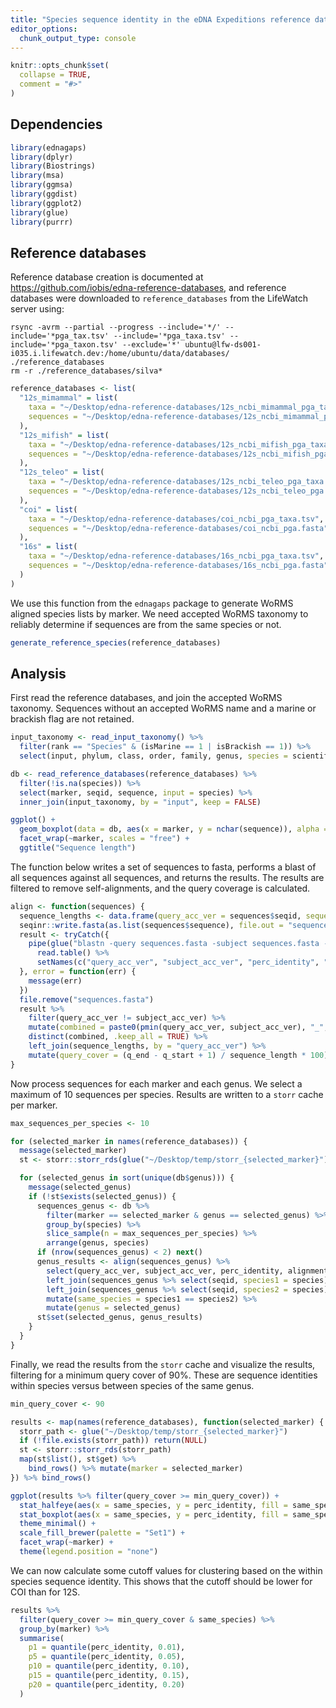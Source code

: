 ```yaml
---
title: "Species sequence identity in the eDNA Expeditions reference databases"
editor_options: 
  chunk_output_type: console
---
```


```r
knitr::opts_chunk$set(
  collapse = TRUE,
  comment = "#>"
)
```

## Dependencies

```r
library(ednagaps)
library(dplyr)
library(Biostrings)
library(msa)
library(ggmsa)
library(ggdist)
library(ggplot2)
library(glue)
library(purrr)
```

## Reference databases

Reference database creation is documented at <https://github.com/iobis/edna-reference-databases>, and reference databases were downloaded to `reference_databases` from the LifeWatch server using:

```
rsync -avrm --partial --progress --include='*/' --include='*pga_tax.tsv' --include='*pga_taxa.tsv' --include='*pga_taxon.tsv' --exclude='*' ubuntu@lfw-ds001-i035.i.lifewatch.dev:/home/ubuntu/data/databases/ ./reference_databases
rm -r ./reference_databases/silva*
```

```r
reference_databases <- list(
  "12s_mimammal" = list(
    taxa = "~/Desktop/edna-reference-databases/12s_ncbi_mimammal_pga_taxa.tsv",
    sequences = "~/Desktop/edna-reference-databases/12s_ncbi_mimammal_pga.fasta"
  ),
  "12s_mifish" = list(
    taxa = "~/Desktop/edna-reference-databases/12s_ncbi_mifish_pga_taxa.tsv",
    sequences = "~/Desktop/edna-reference-databases/12s_ncbi_mifish_pga.fasta"
  ),
  "12s_teleo" = list(
    taxa = "~/Desktop/edna-reference-databases/12s_ncbi_teleo_pga_taxa.tsv",
    sequences = "~/Desktop/edna-reference-databases/12s_ncbi_teleo_pga.fasta"
  ),
  "coi" = list(
    taxa = "~/Desktop/edna-reference-databases/coi_ncbi_pga_taxa.tsv",
    sequences = "~/Desktop/edna-reference-databases/coi_ncbi_pga.fasta"
  ),
  "16s" = list(
    taxa = "~/Desktop/edna-reference-databases/16s_ncbi_pga_taxa.tsv",
    sequences = "~/Desktop/edna-reference-databases/16s_ncbi_pga.fasta"
  )
)
```

We use this function from the `ednagaps` package to generate WoRMS aligned species lists by marker. We need accepted WoRMS taxonomy to reliably determine if sequences are from the same species or not.

```r
generate_reference_species(reference_databases)
```

## Analysis

First read the reference databases, and join the accepted WoRMS taxonomy. Sequences without an accepted WoRMS name and a marine or brackish flag are not retained.

```r
input_taxonomy <- read_input_taxonomy() %>%
  filter(rank == "Species" & (isMarine == 1 | isBrackish == 1)) %>% 
  select(input, phylum, class, order, family, genus, species = scientificname)

db <- read_reference_databases(reference_databases) %>% 
  filter(!is.na(species)) %>% 
  select(marker, seqid, sequence, input = species) %>% 
  inner_join(input_taxonomy, by = "input", keep = FALSE)
```

```r
ggplot() +
  geom_boxplot(data = db, aes(x = marker, y = nchar(sequence)), alpha = 0.5) +
  facet_wrap(~marker, scales = "free") +
  ggtitle("Sequence length")
```

The function below writes a set of sequences to fasta, performs a blast of all sequences against all sequences, and returns the results. The results are filtered to remove self-alignments, and the query coverage is calculated.

```r
align <- function(sequences) {
  sequence_lengths <- data.frame(query_acc_ver = sequences$seqid, sequence_length = nchar(sequences$sequence))
  seqinr::write.fasta(as.list(sequences$sequence), file.out = "sequences.fasta", names = sequences$seqid, as.string = TRUE)
  result <- tryCatch({
    pipe(glue("blastn -query sequences.fasta -subject sequences.fasta -word_size 11 -dust no -outfmt 6")) %>%
      read.table() %>%
      setNames(c("query_acc_ver", "subject_acc_ver", "perc_identity", "alignment_length", "mismatches", "gap_opens", "q_start", "q_end", "s_start", "s_end", "evalue", "bit_score"))
  }, error = function(err) {
    message(err)
  })
  file.remove("sequences.fasta")
  result %>%
    filter(query_acc_ver != subject_acc_ver) %>%
    mutate(combined = paste0(pmin(query_acc_ver, subject_acc_ver), "_", pmax(query_acc_ver, subject_acc_ver))) %>%
    distinct(combined, .keep_all = TRUE) %>% 
    left_join(sequence_lengths, by = "query_acc_ver") %>% 
    mutate(query_cover = (q_end - q_start + 1) / sequence_length * 100)
}
```

Now process sequences for each marker and each genus. We select a maximum of 10 sequences per species. Results are written to a `storr` cache per marker.

```r
max_sequences_per_species <- 10

for (selected_marker in names(reference_databases)) {
  message(selected_marker)
  st <- storr::storr_rds(glue("~/Desktop/temp/storr_{selected_marker}"))

  for (selected_genus in sort(unique(db$genus))) {
    message(selected_genus)
    if (!st$exists(selected_genus)) {
      sequences_genus <- db %>% 
        filter(marker == selected_marker & genus == selected_genus) %>% 
        group_by(species) %>% 
        slice_sample(n = max_sequences_per_species) %>% 
        arrange(genus, species)
      if (nrow(sequences_genus) < 2) next()
      genus_results <- align(sequences_genus) %>%
        select(query_acc_ver, subject_acc_ver, perc_identity, alignment_length, query_cover) %>%
        left_join(sequences_genus %>% select(seqid, species1 = species), by = c("query_acc_ver" = "seqid")) %>% 
        left_join(sequences_genus %>% select(seqid, species2 = species), by = c("subject_acc_ver" = "seqid")) %>% 
        mutate(same_species = species1 == species2) %>%
        mutate(genus = selected_genus)
      st$set(selected_genus, genus_results)
    }
  }
}
```

Finally, we read the results from the `storr` cache and visualize the results, filtering for a minimum query cover of 90%. These are sequence identities within species versus between species of the same genus.

```r
min_query_cover <- 90

results <- map(names(reference_databases), function(selected_marker) {
  storr_path <- glue("~/Desktop/temp/storr_{selected_marker}")
  if (!file.exists(storr_path)) return(NULL)
  st <- storr::storr_rds(storr_path)
  map(st$list(), st$get) %>% 
    bind_rows() %>% mutate(marker = selected_marker) 
}) %>% bind_rows()

ggplot(results %>% filter(query_cover >= min_query_cover)) +
  stat_halfeye(aes(x = same_species, y = perc_identity, fill = same_species), justification = -0.2, .width = 0, adjust = 30) +
  stat_boxplot(aes(x = same_species, y = perc_identity, fill = same_species), width = 0.2, outlier.size = 0.1, outliers = TRUE) +
  theme_minimal() +
  scale_fill_brewer(palette = "Set1") +
  facet_wrap(~marker) +
  theme(legend.position = "none")
```

We can now calculate some cutoff values for clustering based on the within species sequence identity. This shows that the cutoff should be lower for COI than for 12S.

```r
results %>%
  filter(query_cover >= min_query_cover & same_species) %>%
  group_by(marker) %>%
  summarise(
    p1 = quantile(perc_identity, 0.01),
    p5 = quantile(perc_identity, 0.05),
    p10 = quantile(perc_identity, 0.10),
    p15 = quantile(perc_identity, 0.15),
    p20 = quantile(perc_identity, 0.20)
  )
```

